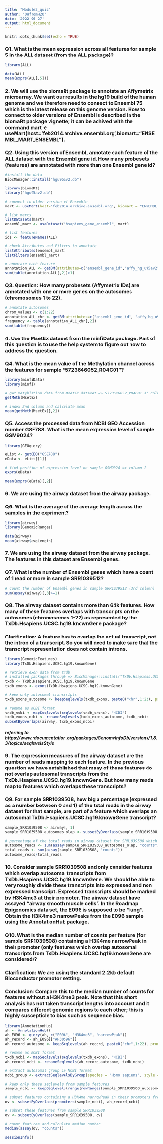 ```yaml
---
title: "Module3_quiz"
author: "OHfromH2O"
date: '2022-06-27'
output: html_document
---
```


```r
knitr::opts_chunk$set(echo = TRUE)
```

### **Q1. What is the mean expression across all features for sample 5 in the ALL dataset (from the ALL package)?**
```r
library(ALL)
```
```r
data(ALL)
mean(exprs(ALL[,5]))
```


### 2. We will use the biomaRt package to annotate an Affymetrix microarray. We want our results in the hg19 build of the human genome and we therefore need to connect to Ensembl 75 which is the latest release on this genome version. How to connect to older versions of Ensembl is described in the biomaRt package vignette; it can be achived with the command mart <- useMart(host=’feb2014.archive.ensembl.org’,biomart="ENSEMBL_MART_ENSEMBL").  
### **Q2. Using this version of Ensembl, annotate each feature of the ALL dataset with the Ensembl gene id. How many probesets (features) are annotated with more than one Ensembl gene id?**
```r
#install the data
BiocManager::install("hgu95av2.db")
```
```r
library(biomaRt)
library("hgu95av2.db")
```
```r
# connect to older version of Ensemble
mart <- useMart(host='feb2014.archive.ensembl.org', biomart = "ENSEMBL_MART_ENSEMBL")
```
```r
# list marts
listDatasets(mart)
ensembl_mart <- useDataset("hsapiens_gene_ensembl", mart)

# list features
ids <- featureNames(ALL)
```
```r
# check Attributes and Filters to annotate
listAttributes(ensembl_mart)
listFilters(ensembl_mart)
```
```r
# annotate each feature
annotation_ALL <- getBM(attributes=c("ensembl_gene_id","affy_hg_u95av2"), filters="affy_hg_u95av2", values=ids, mart=ensembl_mart)
sum(table(annotation_ALL[,2])>1)
```


### **Q3. Question: How many probesets (Affymetrix IDs) are annotated with one or more genes on the autosomes (chromosomes 1 to 22).**
```r
# annotate autosomes
chrom_values <- c(1:22)
annotation_ALL_chr <- getBM(attributes=c("ensembl_gene_id", "affy_hg_u95av2", "chromosome_name"), filters=c("affy_hg_u95av2","chromosome_name"), values=list(ids, chrom_values), mart=ensembl_mart)
frequency <- table(annotation_ALL_chr[,2])
sum(table(frequency))
```


### 4. Use the MsetEx dataset from the minfiData package. Part of this question is to use the help system to figure out how to address the question.  
### **Q4. What is the mean value of the Methylation channel across the features for sample “5723646052_R04C01”?**
```r
library(minfiData)
library(minfi)
```
```r
# get metyhlation data from MsetEx dataset => 5723646052_R04C01 at column2
getMeth(MsetEx)
```
```r
# index 2nd column and calculate mean
mean(getMeth(MsetEx)[,2])
```


### **Q5. Access the processed data from NCBI GEO Accession number GSE788. What is the mean expression level of sample GSM9024?**
```r
library(GEOquery)
```
```r
eList <- getGEO("GSE788")
eData <- eList[[1]]
```
```r
# find position of expression level on sample GSM9024 => column 2
exprs(eData)
```
```r
mean(exprs(eData)[,2])
```


### 6. We are using the airway dataset from the airway package. 
### **Q6. What is the average of the average length across the samples in the expriment?**
```r
library(airway)
library(GenomicRanges)
```
```r
data(airway)
mean(airway$avgLength)
```


### 7. We are using the airway dataset from the airway package. The features in this dataset are Ensembl genes. 
### **Q7. What is the number of Ensembl genes which have a count of 1 read or more in sample SRR1039512?**
```r
# count the number of Ensembl genes in sample SRR1039512 (3rd column)
sum(assay(airway)[,3]>=1)
```


### **Q8. The airway dataset contains more than 64k features. How many of these features overlaps with transcripts on the autosomes (chromosomes 1-22) as represented by the TxDb.Hsapiens.UCSC.hg19.knownGene package?**  
### Clarification: A feature has to overlap the actual transcript, not the intron of a transcript. So you will need to make sure that the transcript representation does not contain introns.
```r
library(GenomicFeatures)
library(TxDb.Hsapiens.UCSC.hg19.knownGene)
```
```r
# retrieve exon data from txdb
# installed packages through => BiocManager::install("TxDb.Hsapiens.UCSC.hg19.knownGene")
txdb <- TxDb.Hsapiens.UCSC.hg19.knownGene
txdb_exons <- exons(TxDb.Hsapiens.UCSC.hg19.knownGene)

# keep only autosomal transcripts
txdb_exons_autosome <- keepSeqlevels(txdb_exons, paste0("chr",1:22), pruning.mode = "coarse")
```
```r
# rename as NCBI format
txdb_ncbi <- mapSeqlevels(seqlevels(txdb_exons), "NCBI")
txdb_exons_ncbi <- renameSeqlevels(txdb_exons_autosome, txdb_ncbi)
subsetByOverlaps(airway, txdb_exons_ncbi)
```
##### referring to https://www.rdocumentation.org/packages/GenomeInfoDb/versions/1.8.3/topics/seqlevelsStyle


### 9. The expression measures of the airway dataset are the number of reads mapping to each feature. In the previous question we have established that many of these features do not overlap autosomal transcripts from the TxDb.Hsapiens.UCSC.hg19.knownGene. But how many reads map to features which overlaps these transcripts?  
### **Q9. For sample SRR1039508, how big a percentage (expressed as a number between 0 and 1) of the total reads in the airway dataset for that sample, are part of a feature which overlaps an autosomal TxDb.Hsapiens.UCSC.hg19.knownGene transcript?**
```r
sample_SRR1039508 <- airway[, 1]
sample_SRR1039508_autosomes_olap <- subsetByOverlaps(sample_SRR1039508, txdb_exons_ncbi)

# percentage of the total reads in airway dataset for SRR1039508 which overlaps autosome of txdb
autosome_reads <- sum(assay(sample_SRR1039508_autosomes_olap, "counts"))
total_reads <- sum(assay(sample_SRR1039508, "counts"))
autosome_reads/total_reads
```


### 10. Consider sample SRR1039508 and only consider features which overlap autosomal transcripts from TxDb.Hsapiens.UCSC.hg19.knownGene. We should be able to very roughly divide these transcripts into expressed and non expressed transcript. Expressed transcripts should be marked by H3K4me3 at their promoter. The airway dataset have assayed “airway smooth muscle cells”. In the Roadmap Epigenomics data set, the E096 is supposed to be “lung”. Obtain the H3K4me3 narrowPeaks from the E096 sample using the AnnotationHub package.  
### **Q10. What is the median number of counts per feature (for sample SRR1039508) containing a H3K4me narrowPeak in their promoter (only features which overlap autosomal transcripts from TxDb.Hsapiens.UCSC.hg19.knownGene are considered)?**
### Clarification: We are using the standard 2.2kb default Bioconductor promotor setting.  
### Conclusion: Compare this to the median number of counts for features without a H3K4me3 peak. Note that this short analysis has not taken transcript lengths into account and it compares different genomic regions to each other; this is highly suscepticle to bias such as sequence bias.
```r
library(AnnotationHub)
ah <- AnnotationHub()
ah_E096 <- query(ah, c("E096", "H3K4me3", "narrowPeak"))
ah_record <- ah_E096[["AH30596"]]
ah_record_autosome <- keepSeqlevels(ah_record, paste0("chr",1:22), pruning.mode = "coarse")
```
```r
# rename as NCBI format
txdb_ncbi <- mapSeqlevels(seqlevels(txdb_exons), "NCBI")
ah_record_ncbi <- renameSeqlevels(ah_record_autosome, txdb_ncbi)
```
```r
# extract autosomal group in NCBI format
ncbi_group <- extractSeqlevelsByGroup(species = "Homo sapiens", style = "NCBI", group = "auto")

# keep only these seqlevels from sample features
sample_ncbi <- keepSeqlevels(range(rowRanges(sample_SRR1039508_autosomes_olap)), ncbi_group)

# subset features containing a H3K4me narrowPeak in their promoters from autosomal transcripts
ov <- subsetByOverlaps(promoters(sample_ncbi), ah_record_ncbi)

# subset these features from sample SRR1039508
ov <- subsetByOverlaps(sample_SRR1039508, ov)

# count features and calculate median number
median(assay(ov, "counts"))
```
 

```r
sessionInfo()
```